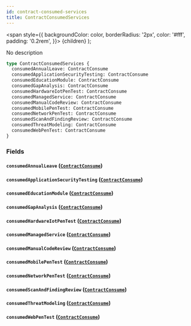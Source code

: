 ```yaml
---
id: contract-consumed-services
title: ContractConsumedServices
---
```


<span
style={{
      backgroundColor: color,
      borderRadius: '2px',
      color: '#fff',
      padding: '0.2rem',
    }}>
{children}
</span>
);

No description

```graphql
type ContractConsumedServices {
  consumedAnnualLeave: ContractConsume
  consumedApplicationSecurityTesting: ContractConsume
  consumedEducationModule: ContractConsume
  consumedGapAnalysis: ContractConsume
  consumedHardwareIotPenTest: ContractConsume
  consumedManagedService: ContractConsume
  consumedManualCodeReview: ContractConsume
  consumedMobilePenTest: ContractConsume
  consumedNetworkPenTest: ContractConsume
  consumedScanAndFindingReview: ContractConsume
  consumedThreatModeling: ContractConsume
  consumedWebPenTest: ContractConsume
}
```

### Fields

#### `consumedAnnualLeave` ([`ContractConsume`](/api/objects/contract-consume))

#### `consumedApplicationSecurityTesting` ([`ContractConsume`](/api/objects/contract-consume))

#### `consumedEducationModule` ([`ContractConsume`](/api/objects/contract-consume))

#### `consumedGapAnalysis` ([`ContractConsume`](/api/objects/contract-consume))

#### `consumedHardwareIotPenTest` ([`ContractConsume`](/api/objects/contract-consume))

#### `consumedManagedService` ([`ContractConsume`](/api/objects/contract-consume))

#### `consumedManualCodeReview` ([`ContractConsume`](/api/objects/contract-consume))

#### `consumedMobilePenTest` ([`ContractConsume`](/api/objects/contract-consume))

#### `consumedNetworkPenTest` ([`ContractConsume`](/api/objects/contract-consume))

#### `consumedScanAndFindingReview` ([`ContractConsume`](/api/objects/contract-consume))

#### `consumedThreatModeling` ([`ContractConsume`](/api/objects/contract-consume))

#### `consumedWebPenTest` ([`ContractConsume`](/api/objects/contract-consume))
